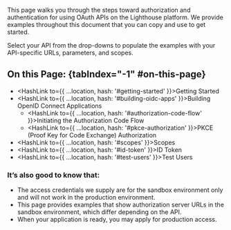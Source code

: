 
This page walks you through the steps toward authorization and authentication for using OAuth APIs on the Lighthouse platform. We provide examples throughout this document that you can copy and use to get started. 

Select your API from the drop-downs to populate the examples with your API-specific URLs, parameters, and scopes.

## On this Page: {tabIndex="-1" #on-this-page}

- <HashLink to={{ ...location, hash: '#getting-started' }}>Getting Started</HashLink>
- <HashLink to={{ ...location, hash: '#building-oidc-apps' }}>Building OpenID Connect Applications</HashLink> 
  - <HashLink to={{ ...location, hash: '#authorization-code-flow' }}>Initiating the Authorization Code Flow</HashLink> 
  - <HashLink to={{ ...location, hash: '#pkce-authorization' }}>PKCE (Proof Key for Code Exchange) Authorization</HashLink> 
- <HashLink to={{ ...location, hash: '#scopes' }}>Scopes</HashLink>
- <HashLink to={{ ...location, hash: '#id-token' }}>ID Token</HashLink>
- <HashLink to={{ ...location, hash: '#test-users' }}>Test Users</HashLink>

### It’s also good to know that: 
- The access credentials we supply are for the sandbox environment only and will not work in the production environment. 
- This page provides examples that show authorization server URLs in the sandbox environment, which differ depending on the API. 
- When your application is ready, you may <Link to="/go-live">apply for production access</Link>.
